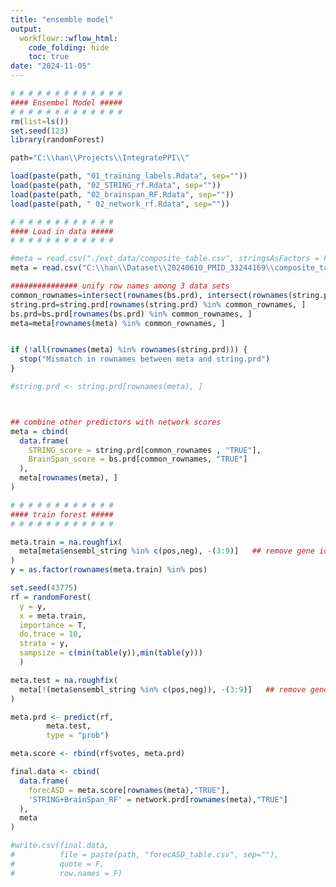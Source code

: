 ---
title: "ensemble model"
output:
  workflowr::wflow_html:
    code_folding: hide
    toc: true
date: "2024-11-05"
---


```{r, message=F, warning=F, eval=T}
# # # # # # # # # # # # #
#### Ensembel Model #####
# # # # # # # # # # # # #
rm(list=ls())
set.seed(123)
library(randomForest)

path="C:\\han\\Projects\\IntegratePPI\\"

load(paste(path, "01_training_labels.Rdata", sep=""))
load(paste(path, "02_STRING_rf.Rdata", sep=""))
load(paste(path, "02_brainspan_RF.Rdata", sep=""))
load(paste(path, " 02_network_rf.Rdata", sep=""))

```






```{r, message=F, warning=F, eval=T}

# # # # # # # # # # # # 
#### Load in data #####
# # # # # # # # # # # # 

#meta = read.csv("./ext_data/composite_table.csv", stringsAsFactors = F, row.names = 1)
meta = read.csv("C:\\han\\Dataset\\20240610_PMID_33244169\\composite_table.csv",stringsAsFactors = F, row.names = 1)

############### unify row names among 3 data sets 
common_rownames=intersect(rownames(bs.prd), intersect(rownames(string.prd), rownames(meta)))
string.prd=string.prd[rownames(string.prd) %in% common_rownames, ]
bs.prd=bs.prd[rownames(bs.prd) %in% common_rownames, ]
meta=meta[rownames(meta) %in% common_rownames, ]


if (!all(rownames(meta) %in% rownames(string.prd))) {
  stop("Mismatch in rownames between meta and string.prd")
}

#string.prd <- string.prd[rownames(meta), ]



## combine other predictors with network scores
meta = cbind(
  data.frame(
    STRING_score = string.prd[common_rownames , "TRUE"],
    BrainSpan_score = bs.prd[common_rownames, "TRUE"]
  ),
  meta[rownames(meta), ]
)

```





```{r, message=F, warning=F}

# # # # # # # # # # # # 
#### train forest #####
# # # # # # # # # # # # 

meta.train = na.roughfix(
  meta[meta$ensembl_string %in% c(pos,neg), -(3:9)]   ## remove gene identifiers, etc. use all other information to train the model 
) 
y = as.factor(rownames(meta.train) %in% pos)

set.seed(43775)
rf = randomForest(
  y = y,
  x = meta.train, 
  importance = T,
  do.trace = 10,
  strata = y,
  sampsize = c(min(table(y)),min(table(y)))
  )

meta.test = na.roughfix(
  meta[!(meta$ensembl_string %in% c(pos,neg)), -(3:9)]   ## remove gene identifiers, etc.
) 

meta.prd <- predict(rf, 
        meta.test, 
        type = "prob")

meta.score <- rbind(rf$votes, meta.prd)

final.data <- cbind(
  data.frame(
    forecASD = meta.score[rownames(meta),"TRUE"],
    'STRING+BrainSpan_RF' = network.prd[rownames(meta),"TRUE"]
  ), 
  meta
)

#write.csv(final.data, 
#          file = paste(path, "forecASD_table.csv", sep=""),
#          quote = F, 
#          row.names = F)

```